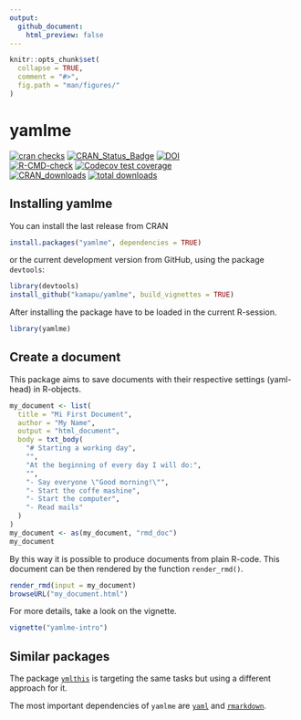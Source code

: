 ```yaml
---
output:
  github_document:
    html_preview: false
---
```


<!-- README.md is generated from README.Rmd. Please edit that file -->
<!-- Use snippet 'render_markdown' for it -->

```r
knitr::opts_chunk$set(
  collapse = TRUE,
  comment = "#>",
  fig.path = "man/figures/"
)
```

# yamlme

<!-- badges: start -->
[![cran checks](https://badges.cranchecks.info/worst/yamlme.svg)](https://cran.r-project.org/web/checks/check_results_yamlme.html)
[![CRAN_Status_Badge](http://www.r-pkg.org/badges/version/yamlme)](https://cran.r-project.org/package=yamlme)
[![DOI](https://zenodo.org/badge/297735831.svg)](https://zenodo.org/badge/latestdoi/297735831)
<br>
[![R-CMD-check](https://github.com/kamapu/yamlme/workflows/R-CMD-check/badge.svg)](https://github.com/kamapu/yamlme/actions)
[![Codecov test coverage](https://codecov.io/gh/kamapu/yamlme/branch/master/graph/badge.svg)](https://codecov.io/gh/kamapu/yamlme?branch=master)
<br>
[![CRAN_downloads](http://cranlogs.r-pkg.org/badges/yamlme)](https://cran.r-project.org/package=yamlme)
[![total downloads](http://cranlogs.r-pkg.org/badges/grand-total/yamlme)](https://cran.r-project.org/package=yamlme)
<!-- badges: end -->

## Installing yamlme

You can install the last release from CRAN


```r
install.packages("yamlme", dependencies = TRUE)
```

or the current development version from GitHub, using the package `devtools`:

```r
library(devtools)
install_github("kamapu/yamlme", build_vignettes = TRUE)
```

After installing the package have to be loaded in the current R-session.

```r
library(yamlme)
```

## Create a document

This package aims to save documents with their respective settings (yaml-head)
in R-objects.

```r
my_document <- list(
  title = "Mi First Document",
  author = "My Name",
  output = "html_document",
  body = txt_body(
    "# Starting a working day",
    "",
    "At the beginning of every day I will do:",
    "",
    "- Say everyone \"Good morning!\"",
    "- Start the coffe mashine",
    "- Start the computer",
    "- Read mails"
  )
)
my_document <- as(my_document, "rmd_doc")
my_document
```

By this way it is possible to produce documents from plain R-code. This
document can be then rendered by the function `render_rmd()`.

```r
render_rmd(input = my_document)
browseURL("my_document.html")
```

For more details, take a look on the vignette.

```r
vignette("yamlme-intro")
```

## Similar packages

The package [`ymlthis`](https://github.com/r-lib/ymlthis) is targeting the
same tasks but using a different approach for it.

The most important dependencies of `yamlme` are
[`yaml`](http://biostat.app.vumc.org/wiki/Main/YamlR) and
[`rmarkdown`](https://rmarkdown.rstudio.com/).
